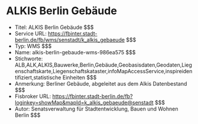 # ALKIS Berlin Gebäude
- Titel: ALKIS Berlin Gebäude $$$
- Service URL: https://fbinter.stadt-berlin.de/fb/wms/senstadt/k_alkis_gebaeude $$$
- Typ: WMS $$$
- Name: alkis-berlin-gebaude-wms-986ea575 $$$
- Stichworte: ALB,ALK,ALKIS,Bauwerke,Berlin,Gebäude,Geobasisdaten,Geodaten,Liegenschaftskarte,Liegenschaftskataster,infoMapAccessService,inspireidentifiziert,statistische Einheiten $$$
- Anmerkung: Berliner Gebäude,  abgeleitet aus dem Alkis Datenbestand $$$
- Fisbroker URL: https://fbinter.stadt-berlin.de/fb?loginkey=showMap&mapId=k_alkis_gebaeude@senstadt $$$
- Autor: Senatsverwaltung für Stadtentwicklung, Bauen und Wohnen Berlin $$$
